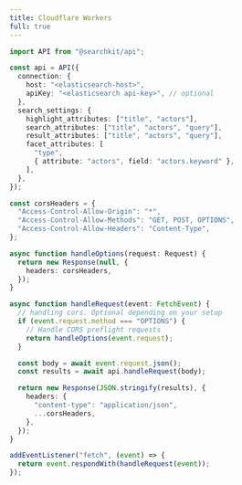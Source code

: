 ```yaml
---
title: Cloudflare Workers
full: true
---
```


```ts
import API from "@searchkit/api";

const api = API({
  connection: {
    host: "<elasticsearch-host>",
    apiKey: "<elasticsearch api-key>", // optional
  },
  search_settings: {
    highlight_attributes: ["title", "actors"],
    search_attributes: ["title", "actors", "query"],
    result_attributes: ["title", "actors", "query"],
    facet_attributes: [
      "type",
      { attribute: "actors", field: "actors.keyword" },
    ],
  },
});

const corsHeaders = {
  "Access-Control-Allow-Origin": "*",
  "Access-Control-Allow-Methods": "GET, POST, OPTIONS",
  "Access-Control-Allow-Headers": "Content-Type",
};

async function handleOptions(request: Request) {
  return new Response(null, {
    headers: corsHeaders,
  });
}

async function handleRequest(event: FetchEvent) {
  // handling cors. Optional depending on your setup
  if (event.request.method === "OPTIONS") {
    // Handle CORS preflight requests
    return handleOptions(event.request);
  }

  const body = await event.request.json();
  const results = await api.handleRequest(body);

  return new Response(JSON.stringify(results), {
    headers: {
      "content-type": "application/json",
      ...corsHeaders,
    },
  });
}

addEventListener("fetch", (event) => {
  return event.respondWith(handleRequest(event));
});

```
